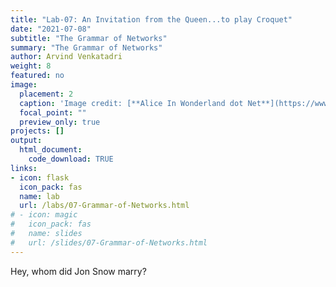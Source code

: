 ```yaml
---
title: "Lab-07: An Invitation from the Queen...to play Croquet"
date: "2021-07-08"
subtitle: "The Grammar of Networks"
summary: "The Grammar of Networks"
author: Arvind Venkatadri
weight: 8
featured: no
image:
  placement: 2
  caption: 'Image credit: [**Alice In Wonderland dot Net**](https://www.alice-in-wonderland.net/)'
  focal_point: ""
  preview_only: true
projects: []
output: 
  html_document:
    code_download: TRUE
links:
- icon: flask
  icon_pack: fas
  name: lab
  url: /labs/07-Grammar-of-Networks.html
# - icon: magic
#   icon_pack: fas
#   name: slides
#   url: /slides/07-Grammar-of-Networks.html
---
```

Hey, whom did Jon Snow marry?
